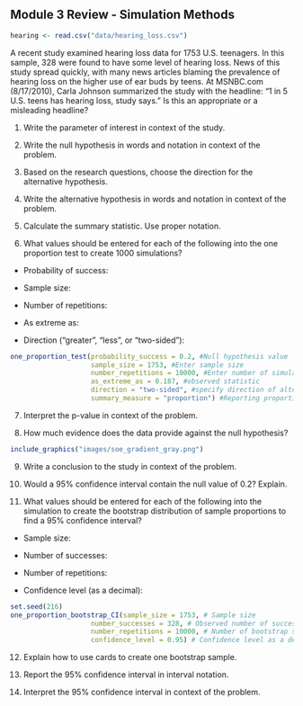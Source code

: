 ## Module 3 Review - Simulation Methods

```r
hearing <- read.csv("data/hearing_loss.csv")
```

A recent study examined hearing loss data for 1753 U.S. teenagers. In this sample, 328 were found to have some level of hearing loss. News of this study spread quickly, with many news articles blaming the prevalence of hearing loss on the higher use of ear buds by teens. At MSNBC.com (8/17/2010), Carla Johnson summarized the study with the headline: “1 in 5 U.S. teens has hearing loss, study says.”  Is this an appropriate or a misleading headline?

1.	Write the parameter of interest in context of the study.

\vspace{0.8in}


2.	Write the null hypothesis in words and notation in context of the problem.

\vspace{1in}

3.	Based on the research questions, choose the direction for the alternative hypothesis.

\vspace{0.3in}

4.	Write the alternative hypothesis in words and notation in context of the problem.

\vspace{1in}

5.  Calculate the summary statistic.  Use proper notation.

\vspace{0.3in}
\newpage

6. What values should be entered for each of the following into the one proportion test to create 1000 simulations?

* Probability of success:

\vspace{0.2in}

* Sample size:

\vspace{0.2in}

* Number of repetitions:

\vspace{0.2in}

* As extreme as:

\vspace{0.2in}

* Direction ("greater", "less", or "two-sided"):

\vspace{0.2in}

```r
one_proportion_test(probability_success = 0.2, #Null hypothesis value
                    sample_size = 1753, #Enter sample size
                    number_repetitions = 10000, #Enter number of simulations
                    as_extreme_as = 0.187, #observed statistic
                    direction = "two-sided", #specify direction of alternative hypothesis
                    summary_measure = "proportion") #Reporting proportion or number of successes?

```

7.  Interpret the p-value in context of the problem.

\vspace{1in}

8.	How much evidence does the data provide against the null hypothesis?



```r
include_graphics("images/soe_gradient_gray.png")
```

\vspace{0.2in}

9.  Write a conclusion to the study in context of the problem.

\vspace{0.8in}

10. Would a 95\% confidence interval contain the null value of 0.2?  Explain.

\vspace{0.8in}

11. What values should be entered for each of the following into the simulation to create the bootstrap distribution of sample proportions to find a 95\% confidence interval?
\vspace{1mm}

* Sample size:

\vspace{.1in}
 
* Number of successes:
    
\vspace{.1in}
* Number of repetitions:
    
\vspace{.1in}
* Confidence level (as a decimal):
    
\vspace{.1in}

\newpage
```r
set.seed(216)
one_proportion_bootstrap_CI(sample_size = 1753, # Sample size
                    number_successes = 328, # Observed number of successes
                    number_repetitions = 10000, # Number of bootstrap samples to use
                    confidence_level = 0.95) # Confidence level as a decimal
```

12.  Explain how to use cards to create one bootstrap sample.

\vspace{1in}

13. Report the 95\% confidence interval in interval notation.

\vspace{0.2in}

14. Interpret the 95\% confidence interval in context of the problem.

\vspace{0.8in}

\newpage

